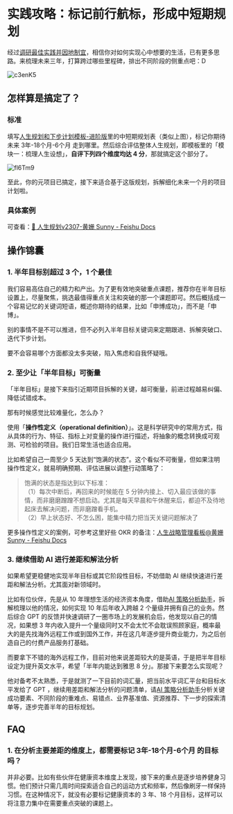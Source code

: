 # 实践攻略：标记前行航标，形成中短期规划

经过[调研最佳实践并因地制宜](/project-meta/p2)，相信你对如何实现心中想要的生活，已有更多思路。来梳理未来三年，打算跨过哪些里程碑，排出不同阶段的侧重点吧：D

![c3enK5](https://cdn.sunnyhuang.net/share/c3enK5.jpg/webp ':size=600')



## 怎样算是搞定了？

### 标准

填写[人生规划和下步计划模板-进阶版](https://sunnylife.feishu.cn/wiki/wikcnjWl4c7OOygszq8mAavYcdb)里的中短期规划表（类似上图），标记你期待未来 3年-18个月-6个月 走到哪里。然后综合评估整体人生规划，即模板里的「模块一：梳理人生设想」，**自评下列四个维度均达 4 分**，那就搞定这个部分了。

![fl6Tm9](https://cdn.sunnyhuang.net/share/19DnkF.png/webp ':size=450')

至此，你的元项目已搞定，接下来适合基于这版规划，拆解细化未来一个月的项目计划啦。

### 具体案例

可查看：[‍‍​⁤🎯 人生规划v2307-黄姗 Sunny - Feishu Docs](https://sunnylife.feishu.cn/wiki/OnLzwkB0TipIAwkNRZFc1RuSn6g)




## 操作锦囊

### 1. 半年目标别超过 3 个，1 个最佳

我们容易高估自己的精力和产出。为了更有效地突破重点课题，推荐你在半年目标设置上，尽量聚焦，挑选最值得重点关注和突破的那一个课题即可。然后概括成一个容易记忆的关键词短语，概述你期待的结果，比如「申博成功」，而不是「申博」。

别的事情不是不可以推进，但不必列入半年目标关键词来定期跟进、拆解突破口、迭代下步计划。

要不会容易哪个方面都没太多突破，陷入焦虑和自我怀疑哦。




### 2. 至少让「半年目标」可衡量


「半年目标」是接下来指引近期项目拆解的关键，越可衡量，前进过程越易纠偏、降低试错成本。

那有时候感觉比较难量化，怎么办？

使用「**操作性定义（operational definition）**」。这是科学研究中的常用方式，指从具体的行为、特征、指标上对变量的操作进行描述，将抽象的概念转换成可观测、可检验的项目。我们日常生活也适合应用。

比如希望自己一周至少 5 天达到“饱满的状态”。这个看似不可衡量，但如果注明操作性定义，就易明确预期、评估进展以调整行动策略了：

> 饱满的状态是指达到以下标准：<br />
> （1）每次中断后，再回来的时候能在 5 分钟内接上、切入最应该做的事情，而非磨磨蹭蹭不想启动。尤其是每天早晨和午休醒来后，都迫不及待地起床去解决问题，而非磨蹭看手机。<br />
> （2）早上状态好、不怎么困，能集中精力把当天关键问题解决了

更多操作性定义的案例，可参考这里好些 OKR 的备注：[⁣​⁡​⁢人生战略管理看板@黄姗 Sunny - Feishu Docs](https://sunnylife.feishu.cn/wiki/wikcnTeuZWOY94jwkQdh4o49YMe?table=tblARZvH89J2M8dS&view=vewvvrVUHv&sheet=FFqkNm)

### 3. 继续借助 AI 进行差距和解法分析

如果希望更稳健地实现半年目标或其它阶段性目标，不妨借助 AI 继续快速进行差距和解法分析。尤其面对新领域时。

比如有位伙伴，先是从 10 年理想生活的经济资本角度，借助[AI 策略分析助手](https://app.sunnylife42.com/assistants/strategy)，拆解梳理以他的情况，如何实现 10 年后年收入跨越 2 个量级并拥有自己的业务。然后综合 GPT 的反馈并快速调研了一圈市场上的发展机会后，他发现以自己的情况，如果想 3 年内收入提升一个量级同时又不会太忙不会耽误照顾家庭，概率最大的是先找海外远程工作或到国外工作，并在这几年逐步提升商业能力，为之后创造自己的付费产品服务打基础。

而要拿下不错的海外远程工作，目前对他来说差距较大的是英语，于是把半年目标设定为提升英文水平，希望「半年内能达到雅思 8 分」。那接下来要怎么实现呢？

他对备考不太熟悉，于是就测了一下目前的词汇量，把当前水平词汇平台和目标水平发给了 GPT ，继续用差距和解法分析的问题清单，请[AI 策略分析助手](https://app.sunnylife42.com/assistants/strategy)分析关键成功要素、不同阶段的重难点、易错点、业界基准值、资源推荐、下一步的探索清单等，逐步完善半年的目标规划。




## FAQ

### 1. 在分析主要差距的维度上，都需要标记 3年-18个月-6个月 的目标吗？

并非必要。比如有些伙伴在健康资本维度上发现，接下来的重点是逐步培养健身习惯。他们预计只需几周时间探索适合自己的运动方式和频率，然后像刷牙一样保持习惯。在这种情况下，就没有必要标记健康资本的 3 年、18 个月目标，这样可以将注意力集中在需要重点突破的课题上。

